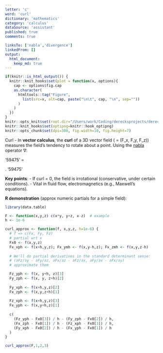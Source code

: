 ```yaml
---
letter: 'c'
word: 'curl'
dictionary: 'mathematics'
category: 'calculus'
dataSource: 'assistant'
published: true
comments: true

linksTo: ['nabla','divergence']
linkedFrom: []
output:
  html_document:
    keep_md: true
---
```


```r
if(knitr::is_html_output()) {
  knitr::knit_hooks$set(plot = function(x, options){
    cap <- options$fig.cap
    as.character(
      htmltools::tag("Figure",
        list(src=x, alt=cap, paste("\n\t", cap, "\n", sep=""))
      )
    )
  })
}
knitr::opts_knit$set(root.dir="/Users/work/Coding/derecksprojects/derecksnotes.com-playground/derecksnotes.com/client/src/app/dictionaries/mathematics/definitions")
knitr::knit_hooks$set(optipng=knitr::hook_optipng)
knitr::opts_chunk$set(dpi=300, fig.width=10, fig.height=7)
```

<a id="curl">Curl</a> - In **vector calculus**, the **curl** of a 3D vector field \(\mathbf{F} = (F_x, F_y, F_z)\) measures the field’s tendency to rotate about a point. Using the [nabla](#nabla) operator ∇:

'59475'
\nabla \times \mathbf{F} 
= 
\begin{vmatrix}
\mathbf{i} & \mathbf{j} & \mathbf{k} \\
\frac{\partial}{\partial x} & \frac{\partial}{\partial y} & \frac{\partial}{\partial z} \\
F_x & F_y & F_z
\end{vmatrix}.
'59475'

**Key points**:
- If curl = 0, the field is irrotational (conservative, under certain conditions).
- Vital in fluid flow, electromagnetics (e.g., Maxwell’s equations).

**R demonstration** (approx numeric partials for a simple field):

```r
library(data.table)

F <- function(x,y,z) c(x*y, y+z, x-z)  # example
h <- 1e-6

curl_approx <- function(f, x,y,z, h=1e-6) {
  # f => c(Fx, Fy, Fz)
  # partial wrt x
  Fx0 <- f(x,y,z)
  Fx_xph <- f(x+h,y,z); Fx_ymh <- f(x,y-h,z); Fx_zmh <- f(x,y,z-h)
  
  # We'll do partial derivatives in the standard determinant sense:
  # (∂Fz/∂y - ∂Fy/∂z, ∂Fx/∂z - ∂Fz/∂x, ∂Fy/∂x - ∂Fx/∂y)
  # approximate them

  Fz_yph <- f(x, y+h, z)[3]
  Fy_zph <- f(x, y, z+h)[2]
  
  Fy_xph <- f(x+h,y,z)[2]
  Fx_zph <- f(x,y,z+h)[1]
  
  Fz_xph <- f(x+h,y,z)[3]
  Fx_yph <- f(x,y+h,z)[1]
  
  c(
    (Fz_yph - Fx0[3]) / h - (Fy_zph - Fx0[2]) / h,
    (Fx_zph - Fx0[1]) / h - (Fz_xph - Fx0[3]) / h,
    (Fy_xph - Fx0[2]) / h - (Fx_yph - Fx0[1]) / h
  )
}

curl_approx(F,1,2,3)
```

